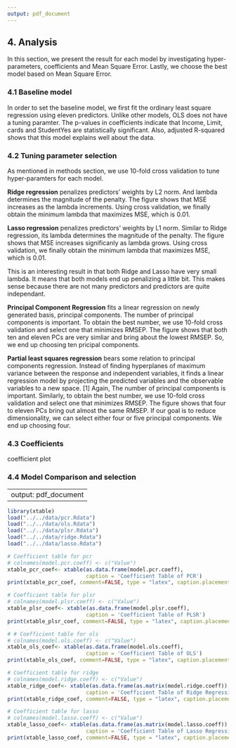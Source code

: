 ```yaml
---
output: pdf_document
---
```

## 4. Analysis
In this section, we present the result for each model by investigating hyper-parameters, coefficients and Mean Square Error. Lastly, we choose the best model based on Mean Square Error.

### 4.1 Baseline model
In order to set the baseline model, we first fit the ordinary least square regression using eleven predictors. Unlike other models, OLS does not have a tuning paramter. The p-values in coefficients indicate that Income, Limit, cards and StudentYes are statistically significant. Also, adjusted R-squared shows that this model explains well about the data. 

### 4.2 Tuning parameter selection
As mentioned in methods section, we use 10-fold cross validation to tune hyper-paramters for each model. 

**Ridge regression** penalizes predictors' weights by L2 norm. And lambda determines the magnitude of the penalty. The figure shows that MSE increases as the lambda increments. Using cross validation, we finally obtain the minimum lambda that maximizes MSE, which is 0.01. 

**Lasso regression** penalizes predictors' weights by L1 norm. Similar to Ridge regression, its lambda determines the magnitude of the penalty. The figure shows that MSE increases significanly as lambda grows. Using cross validation, we finally obtain the minimum lambda that maximizes MSE, which is 0.01. 

This is an interesting result in that both Ridge and Lasso have very small lambda. It means that both models end up penalizing a little bit. This makes sense because there are not many predictors and predictors are quite independant. 

**Principal Component Regression** fits a linear regression on newly generated basis, principal components. The number of principal components is important. To obtain the best number, we use 10-fold cross validation and select one that minimizes RMSEP. The figure shows that both ten and eleven PCs are very simliar and bring about the lowest RMSEP. So, we end up choosing ten pricipal components.

**Partial least squares regression** bears some relation to principal components regression. Instead of finding hyperplanes of maximum variance between the response and independent variables, it finds a linear regression model by projecting the predicted variables and the observable variables to a new space. [1] Again, The number of principal components is important. Similarly, to obtain the best number, we use 10-fold cross validation and select one that minimizes RMSEP. The figure shows that four to eleven PCs bring out almost the same RMSEP. If our goal is to reduce dimensionality, we can select either four or five principal components. We end up choosing four.

### 4.3 Coefficients

coefficient plot

### 4.4 Model Comparison and selection


---
output: pdf_document
---
```r
library(xtable)
load("../../data/pcr.Rdata")
load("../../data/ols.Rdata")
load("../../data/plsr.Rdata")
load("../../data/ridge.Rdata")
load("../../data/lasso.Rdata")
```


```r
# Coefficient table for pcr
# colnames(model.pcr.coeff) <- c("Value")
xtable_pcr_coef<- xtable(as.data.frame(model.pcr.coeff), 
                         caption = 'Coefficient Table of PCR')
print(xtable_pcr_coef, comment=FALSE, type = "latex", caption.placement = 'top')
```

```r
# Coefficient table for plsr
# colnames(model.plsr.coeff) <- c("Value")
xtable_plsr_coef<- xtable(as.data.frame(model.plsr.coeff), 
                         caption = 'Coefficient Table of PLSR')
print(xtable_plsr_coef, comment=FALSE, type = "latex", caption.placement = 'top')
```

```r
# # Coefficient table for ols
# colnames(model.ols.coeff) <- c("Value")
xtable_ols_coef<- xtable(as.data.frame(model.ols.coeff),
                         caption = 'Coefficient Table of OLS')
print(xtable_ols_coef, comment=FALSE, type = "latex", caption.placement = 'top')
```

```r
# Coefficient table for ridge
# colnames(model.ridge.coeff) <- c("Value")
xtable_ridge_coef<- xtable(as.data.frame(as.matrix(model.ridge.coeff)), 
                         caption = 'Coefficient Table of Ridge Regression')
print(xtable_ridge_coef, comment=FALSE, type = "latex", caption.placement = 'top')
```

```r
# Coefficient table for lasso
# colnames(model.lasso.coeff) <- c("Value")
xtable_lasso_coef<- xtable(as.data.frame(as.matrix(model.lasso.coeff)), 
                         caption = 'Coefficient Table of Lasso Regression')
print(xtable_lasso_coef, comment=FALSE, type = "latex", caption.placement = 'top')
```

\begin{figure}[!hb]
  \centering
    \includegraphics[width=70mm]{../../images/conditional-boxplot-Student.png}
      \caption{Conditional Boxplot on Student}
\end{figure}

